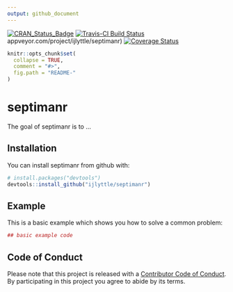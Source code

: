 ```yaml
---
output: github_document
---
```


[![CRAN_Status_Badge](http://www.r-pkg.org/badges/version/septimanr)](https://cran.r-project.org/package=septimanr)
[![Travis-CI Build Status](https://travis-ci.org/ijlyttle/septimanr.svg?branch=master)](https://travis-ci.org/ijlyttle/septimanr)
appveyor.com/project/ijlyttle/septimanr)
[![Coverage Status](https://img.shields.io/codecov/c/github/ijlyttle/septimanr/master.svg)](https://codecov.io/github/ijlyttle/septimanr?branch=master)

<!-- README.md is generated from README.Rmd. Please edit that file -->

```r
knitr::opts_chunk$set(
  collapse = TRUE,
  comment = "#>",
  fig.path = "README-"
)
```

# septimanr

The goal of septimanr is to ...

## Installation

You can install septimanr from github with:

```r
# install.packages("devtools")
devtools::install_github("ijlyttle/septimanr")
```

## Example

This is a basic example which shows you how to solve a common problem:

```r
## basic example code
```

## Code of Conduct 

Please note that this project is released with a [Contributor Code of Conduct](CONDUCT.md). By participating in this project you agree to abide by its terms.
